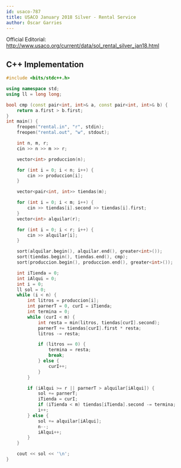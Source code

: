 ```yaml
---
id: usaco-787
title: USACO January 2018 Silver - Rental Service
author: Óscar Garries
---
```


Official Editorial: http://www.usaco.org/current/data/sol_rental_silver_jan18.html

<LanguageSection>
<CPPSection>

## C++ Implementation

```cpp
#include <bits/stdc++.h>

using namespace std;
using ll = long long;

bool cmp (const pair<int, int>& a, const pair<int, int>& b) {
	return a.first > b.first;
}
int main() {
	freopen("rental.in", "r", stdin);
	freopen("rental.out", "w", stdout);

	int n, m, r;
	cin >> n >> m >> r;

	vector<int> produccion(n);

	for (int i = 0; i < n; i++) {
		cin >> produccion[i];
	}

	vector<pair<int, int>> tiendas(m);

	for (int i = 0; i < m; i++) {
		cin >> tiendas[i].second >> tiendas[i].first;
	}
	vector<int> alquilar(r);

	for (int i = 0; i < r; i++) {
		cin >> alquilar[i];
	}

	sort(alquilar.begin(), alquilar.end(), greater<int>());
	sort(tiendas.begin(), tiendas.end(), cmp);
	sort(produccion.begin(), produccion.end(), greater<int>());

	int iTienda = 0;
	int iAlqui = 0;
	int i = 0;
	ll sol = 0;
	while (i < n) {
		int litros = produccion[i];
		int parnerT = 0, curI = iTienda;
		int termina = 0;
		while (curI < m) {
			int resta = min(litros, tiendas[curI].second);
			parnerT += tiendas[curI].first * resta;
			litros -= resta;

			if (litros == 0) {
				termina = resta;
				break;
			} else {
				curI++;
			}
		}

		if (iAlqui >= r || parnerT > alquilar[iAlqui]) {
			sol += parnerT;
			iTienda = curI;
			if (iTienda < m) tiendas[iTienda].second -= termina;
			i++;
		} else {
			sol += alquilar[iAlqui];
			n--;
			iAlqui++;
		}
	}

	cout << sol << '\n';
}

```

</CPPSection>
</LanguageSection>
